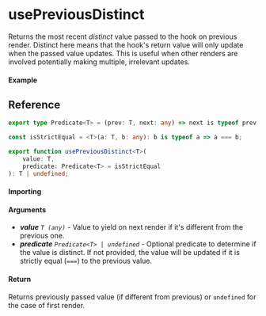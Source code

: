 # usePreviousDistinct

Returns the most recent _distinct_ value passed to the hook on previous render. Distinct here means
that the hook's return value will only update when the passed value updates. This is useful when
other renders are involved potentially making multiple, irrelevant updates.

#### Example

## Reference

```ts
export type Predicate<T> = (prev: T, next: any) => next is typeof prev;

const isStrictEqual = <T>(a: T, b: any): b is typeof a => a === b;

export function usePreviousDistinct<T>(
	value: T,
	predicate: Predicate<T> = isStrictEqual
): T | undefined;
```

#### Importing

#### Arguments

- _**value**_ _`T (any)`_ - Value to yield on next render if it's different from the previous one.
- _**predicate**_ _`Predicate<T> | undefined`_ - Optional predicate to determine if the value is
  distinct. If not provided, the value will be updated if it is strictly equal (`===`) to the
  previous value.

#### Return

Returns previously passed value (if different from previous) or `undefined` for the case of first
render.
